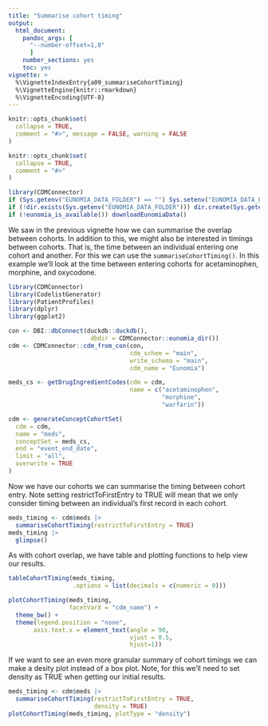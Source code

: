 ```yaml
---
title: "Summarise cohort timing"
output: 
  html_document:
    pandoc_args: [
      "--number-offset=1,0"
      ]
    number_sections: yes
    toc: yes
vignette: >
  %\VignetteIndexEntry{a09_summariseCohortTiming}
  %\VignetteEngine{knitr::rmarkdown}
  %\VignetteEncoding{UTF-8}
---
```


```r
knitr::opts_chunk$set(
  collapse = TRUE,
  comment = "#>", message = FALSE, warning = FALSE
)
```


```r
knitr::opts_chunk$set(
  collapse = TRUE,
  comment = "#>"
)

library(CDMConnector)
if (Sys.getenv("EUNOMIA_DATA_FOLDER") == "") Sys.setenv("EUNOMIA_DATA_FOLDER" = tempdir())
if (!dir.exists(Sys.getenv("EUNOMIA_DATA_FOLDER"))) dir.create(Sys.getenv("EUNOMIA_DATA_FOLDER"))
if (!eunomia_is_available()) downloadEunomiaData()
```

We saw in the previous vignette how we can summarise the overlap between cohorts. In addition to this, we might also be interested in timings between cohorts. That is, the time between an individual entering one cohort and another. For this we can use the `summariseCohortTiming()`. In this example we'll look at the time between entering cohorts for acetaminophen, morphine, and oxycodone.

```r
library(CDMConnector)
library(CodelistGenerator)
library(PatientProfiles)
library(dplyr)
library(ggplot2)

con <- DBI::dbConnect(duckdb::duckdb(),
                       dbdir = CDMConnector::eunomia_dir())
cdm <- CDMConnector::cdm_from_con(con,
                                  cdm_schem = "main",
                                  write_schema = "main", 
                                  cdm_name = "Eunomia")

meds_cs <- getDrugIngredientCodes(cdm = cdm, 
                                  name = c("acetaminophen",
                                           "morphine",
                                           "warfarin"))

cdm <- generateConceptCohortSet(
  cdm = cdm,
  name = "meds",
  conceptSet = meds_cs,
  end = "event_end_date",
  limit = "all",
  overwrite = TRUE
)
```

Now we have our cohorts we can summarise the timing between cohort entry. Note setting restrictToFirstEntry to TRUE will mean that we only consider timing between an individual's first record in each cohort.

```r
meds_timing <- cdm$meds |> 
  summariseCohortTiming(restrictToFirstEntry = TRUE)
meds_timing |> 
  glimpse()
```

As with cohort overlap, we have table and plotting functions to help view our results.

```r
tableCohortTiming(meds_timing, 
                  .options = list(decimals = c(numeric = 0)))
```

```r
plotCohortTiming(meds_timing, 
                 facetVarX = "cdm_name") + 
  theme_bw() +
  theme(legend.position = "none",
       axis.text.x = element_text(angle = 90,
                                  vjust = 0.5, 
                                  hjust=1))
```

If we want to see an even more granular summary of cohort timings we can make a desity plot instead of a box plot. Note, for this we'll need to set density as TRUE when getting our initial results.

```r
meds_timing <- cdm$meds |> 
  summariseCohortTiming(restrictToFirstEntry = TRUE, 
                        density = TRUE)
plotCohortTiming(meds_timing, plotType = "density")
```
